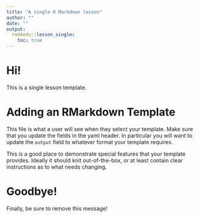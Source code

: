 ```yaml
---
title: "A single R Markdown lesson"
author: ""
date: ""
output:
  rmd4edu::lesson_single:
    toc: true
---
```


# Hi!

This is a single lesson template.

# Adding an RMarkdown Template

This file is what a user will see when they select your template. Make sure that you update the fields in the yaml header. In particular you will want to update the `output` field to whatever format your template requires.

This is a good place to demonstrate special features that your template provides. Ideally it should knit out-of-the-box, or at least contain clear instructions as to what needs changing.


# Goodbye!

Finally, be sure to remove this message!
